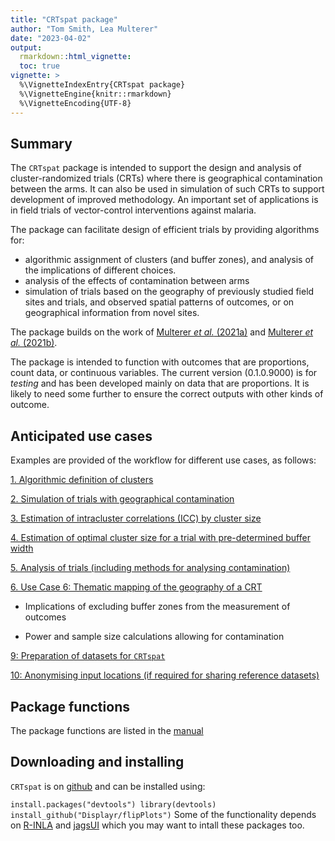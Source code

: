 ```yaml
---
title: "CRTspat package"
author: "Tom Smith, Lea Multerer"
date: "2023-04-02"
output:
  rmarkdown::html_vignette:
  toc: true
vignette: >
  %\VignetteIndexEntry{CRTspat package}
  %\VignetteEngine{knitr::rmarkdown}
  %\VignetteEncoding{UTF-8}
---
```


<!--To build the vignette
# since the vignette takes a long time to run, it is not run with every build
# as suggested here https://ropensci.org/blog/2019/12/08/precompute-vignettes/
# to Knit this vignette without this time consuming step being part of the default build
knitr::knit("vignettes/CRTspat.Rmd.orig", output = "vignettes/CRTspat.Rmd")
rmarkdown.html_vignette.check_title = FALSE
devtools::install(build_vignettes = TRUE)
-->
## Summary

The `CRTspat` package is intended to support the design and analysis of cluster-randomized trials (CRTs) where there is geographical contamination between the arms. It can also be used in simulation of such CRTs to support development of improved methodology. An important set of applications is in field trials of vector-control interventions against malaria.

The package can facilitate design of efficient trials by providing algorithms for:

+ algorithmic assignment of clusters (and buffer zones), and analysis of the implications of different choices.
+ analysis of the effects of contamination between arms
+ simulation of trials based on the geography of previously studied field sites and trials, and observed spatial patterns of outcomes, or on geographical information from novel sites.

The package builds on the work of [Multerer *et al.* (2021a)](https://trialsjournal.biomedcentral.com/articles/10.1186/s13063-021-05543-8) and [Multerer *et al.* (2021b)](https://malariajournal.biomedcentral.com/articles/10.1186/s12936-021-03924-7).

The package is intended to function with outcomes that are proportions, count data, or continuous variables.
The current version (0.1.0.9000) is for *testing* and has been developed mainly on data that are proportions. It is likely to need some further to ensure the correct outputs with other kinds of outcome.

##  Anticipated use cases

Examples are provided of the workflow for different use cases, as follows:

[1. Algorithmic definition of clusters](Usecase1.html)

[2. Simulation of trials with geographical contamination](Usecase2.html)

[3. Estimation of intracluster correlations (ICC) by cluster size](Usecase3.html)

[4. Estimation of optimal cluster size for a trial with pre-determined buffer width](Usecase4.html)

[5. Analysis of trials (including methods for analysing contamination)](Usecase5.html)

[6. Use Case 6: Thematic mapping of the geography of a CRT](Usecase6.html)

+ Implications of excluding buffer zones from the measurement of outcomes

+ Power and sample size calculations allowing for contamination

[9: Preparation of datasets for `CRTspat`](Usecase9.html)

[10: Anonymising input locations (if required for sharing reference datasets)](../reference/anonymize_site.html)

## Package functions

The package functions are listed in the [manual](../reference/index.html)

## Downloading and installing

`CRTspat` is on [github](https://github.com/ThomasASmith/CRTspat/) and can be installed using:

`
install.packages("devtools")
library(devtools)
install_github("Displayr/flipPlots")
`
Some of the functionality depends on [R-INLA](https://www.r-inla.org/) and [jagsUI](https://cran.r-project.org/web/packages/jagsUI/index.html) which you may want to intall these packages too.
